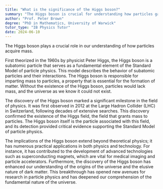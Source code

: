 ```yaml
---
title: "What is the significance of the Higgs boson?"
summary: "The Higgs boson is crucial for understanding how particles gain mass, playing a fundamental role in the Standard Model of particle physics."
author: "Prof. Peter Brown"
degree: "PhD in Mathematics, University of Warwick"
tutor_type: "IB Physics Tutor"
date: 2024-06-10
---
```


The Higgs boson plays a crucial role in our understanding of how particles acquire mass.

First theorized in the 1960s by physicist Peter Higgs, the Higgs boson is a subatomic particle that serves as a fundamental element of the Standard Model of particle physics. This model describes the behavior of subatomic particles and their interactions. The Higgs boson is responsible for imparting mass to particles, a property that is essential for the formation of matter. Without the existence of the Higgs boson, particles would lack mass, and the universe as we know it could not exist.

The discovery of the Higgs boson marked a significant milestone in the field of physics. It was first observed in 2012 at the Large Hadron Collider (LHC) in Switzerland, following decades of extensive searches. This discovery confirmed the existence of the Higgs field, the field that grants mass to particles. The Higgs boson itself is the particle associated with this field, and its detection provided critical evidence supporting the Standard Model of particle physics.

The implications of the Higgs boson extend beyond theoretical physics; it has numerous practical applications in both physics and technology. For instance, it has contributed to the development of advanced technologies such as superconducting magnets, which are vital for medical imaging and particle accelerators. Furthermore, the discovery of the Higgs boson has enhanced our understanding of the origins of the universe and the elusive nature of dark matter. This breakthrough has opened new avenues for research in particle physics and has deepened our comprehension of the fundamental nature of the universe.
    